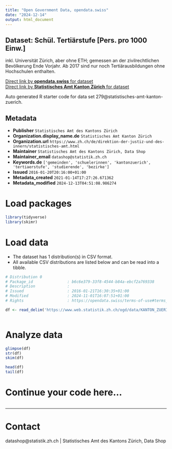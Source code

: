 ```yaml
---
title: "Open Government Data, opendata.swiss"
date: "2024-12-14"
output: html_document
---
```


## Dataset: Schül. Tertiärstufe [Pers. pro 1000 Einw.]

inkl. Universität Zürich, aber ohne ETH; gemessen an der zivilrechtlichen Bevölkerung Ende Vorjahr. Ab 2017 sind nur noch Tertiärausbildungen ohne Hochschulen enthalten.

[Direct link by **opendata.swiss** for dataset](https://opendata.swiss/de/dataset/schul-tertiarstufe-pers-pro-1000-einw)<br>
[Direct link by **Statistisches Amt Kanton Zürich** for dataset](https://www.zh.ch/de/politik-staat/gemeinden/gemeindeportraet.html)

Auto generated R starter code for data set 279@statistisches-amt-kanton-zuerich.

## Metadata

- **Publisher** `Statistisches Amt des Kantons Zürich`
- **Organization.display_name.de** `Statistisches Amt Kanton Zürich`
- **Organization.url** `https://www.zh.ch/de/direktion-der-justiz-und-des-innern/statistisches-amt.html`
- **Maintainer** `Statistisches Amt des Kantons Zürich, Data Shop`
- **Maintainer_email** `datashop@statistik.zh.ch`
- **Keywords.de** `['gemeinden', 'schuelerinnen', 'kantonzuerich', 'tertiaerstufe', 'studierende', 'bezirke']`
- **Issued** `2016-01-20T20:16:00+01:00`
- **Metadata_created** `2021-01-14T17:27:26.671362`
- **Metadata_modified** `2024-12-13T04:51:08.986274`


# Load packages

```r

library(tidyverse)
library(skimr)

```

# Load data

-   The dataset has 1 distribution(s) in CSV format.
-   All available CSV distributions are listed below and can be read into a tibble.

```r

# Distribution 0
# Package_id               : b6c6e379-33f8-4544-b84a-ebcf2a769338
# Description              : 
# Issued                   : 2016-01-21T16:30:35+01:00
# Modified                 : 2024-11-01T16:07:51+01:00
# Rights                   : https://opendata.swiss/terms-of-use#terms_by

df <- read_delim('https://www.web.statistik.zh.ch/ogd/data/KANTON_ZUERICH_466.csv')



```

# Analyze data

```r

glimpse(df)
str(df)
skim(df)

head(df)
tail(df)

```

# Continue your code here...

```r

```

------------------------------------------------------------------------

# Contact

datashop@statistik.zh.ch | Statistisches Amt des Kantons Zürich, Data Shop
